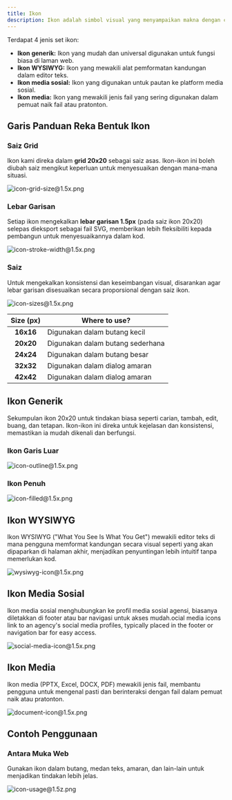 ```yaml
---
title: Ikon
description: Ikon adalah simbol visual yang menyampaikan makna dengan cepat, membimbing pengguna melalui tindakan, status, dan kategori. Ia direka dengan proporsi, ketebalan garisan, dan gaya yang konsisten untuk memastikan penampilan yang seragam di seluruh komponen.
---
```


Terdapat 4 jenis set ikon:

- **Ikon generik:** Ikon yang mudah dan universal digunakan untuk fungsi biasa di laman web.
- **Ikon WYSIWYG:** Ikon yang mewakili alat pemformatan kandungan dalam editor teks.
- **Ikon media sosial:** Ikon yang digunakan untuk pautan ke platform media sosial.
- **Ikon media:** Ikon yang mewakili jenis fail yang sering digunakan dalam pemuat naik fail atau pratonton.

## Garis Panduan Reka Bentuk Ikon

### Saiz Grid

Ikon kami direka dalam **grid 20x20** sebagai saiz asas. Ikon-ikon ini boleh diubah saiz mengikut keperluan untuk menyesuaikan dengan mana-mana situasi.

![icon-grid-size@1.5x.png](/design/icon-grid-size1.5x.png)

### Lebar Garisan

Setiap ikon mengekalkan **lebar garisan 1.5px** (pada saiz ikon 20x20) selepas dieksport sebagai fail SVG, memberikan lebih fleksibiliti kepada pembangun untuk menyesuaikannya dalam kod.

![icon-stroke-width@1.5x.png](/design/icon-stroke-width1.5x.png)

### Saiz

Untuk mengekalkan konsistensi dan keseimbangan visual, disarankan agar lebar garisan disesuaikan secara proporsional dengan saiz ikon.

![icon-sizes@1.5x.png](/design/icon-sizes1.5x.png)

| Size (px) | Where to use?                    |
| :-------: | -------------------------------- |
| **16x16** | Digunakan dalam butang kecil     |
| **20x20** | Digunakan dalam butang sederhana |
| **24x24** | Digunakan dalam butang besar     |
| **32x32** | Digunakan dalam dialog amaran    |
| **42x42** | Digunakan dalam dialog amaran    |

## Ikon Generik

Sekumpulan ikon 20x20 untuk tindakan biasa seperti carian, tambah, edit, buang, dan tetapan. Ikon-ikon ini direka untuk kejelasan dan konsistensi, memastikan ia mudah dikenali dan berfungsi.

### Ikon Garis Luar

![icon-outline@1.5x.png](/design/icon-outline1.5x.png)

### Ikon Penuh

![icon-filled@1.5x.png](/design/icon-filled1.5x.png)

## Ikon WYSIWYG

Ikon WYSIWYG ("What You See Is What You Get") mewakili editor teks di mana pengguna memformat kandungan secara visual seperti yang akan dipaparkan di halaman akhir, menjadikan penyuntingan lebih intuitif tanpa memerlukan kod.

![wysiwyg-icon@1.5x.png](/design/wysiwyg-icon1.5x.png)

## Ikon Media Sosial

Ikon media sosial menghubungkan ke profil media sosial agensi, biasanya diletakkan di footer atau bar navigasi untuk akses mudah.ocial media icons link to an agency's social media profiles, typically placed in the footer or navigation bar for easy access.

![social-media-icon@1.5x.png](/design/social-media-icon1.5x.png)

## Ikon Media

Ikon media (PPTX, Excel, DOCX, PDF) mewakili jenis fail, membantu pengguna untuk mengenal pasti dan berinteraksi dengan fail dalam pemuat naik atau pratonton.

![document-icon@1.5x.png](/design/document-icon1.5x.png)

## Contoh Penggunaan

### Antara Muka Web

Gunakan ikon dalam butang, medan teks, amaran, dan lain-lain untuk menjadikan tindakan lebih jelas.

![icon-usage@1.5z.png](/design/icon-usage1.5z.png)
